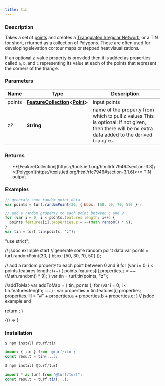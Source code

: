 ```yaml
---
title: tin
---
```



### Description

Takes a set of [points](https://tools.ietf.org/html/rfc7946#section-3.1.2) and creates a
[Triangulated Irregular Network](http://en.wikipedia.org/wiki/Triangulated_irregular_network),
or a TIN for short, returned as a collection of Polygons. These are often used
for developing elevation contour maps or stepped heat visualizations.

If an optional z-value property is provided then it is added as properties called `a`, `b`,
and `c` representing its value at each of the points that represent the corners of the
triangle.

### Parameters

| Name      | Type                                                                                                                                  | Description                                                                                                                                       |
| --------- | ------------------------------------------------------------------------------------------------------------------------------------- | ------------------------------------------------------------------------------------------------------------------------------------------------- |
| points    | **[FeatureCollection](https://tools.ietf.org/html/rfc7946#section-3.3)\<[Point](https://tools.ietf.org/html/rfc7946#section-3.1.2)>** | input points                                                                                                                                      |
| z<i>?</i> | **String**                                                                                                                            | name of the property from which to pull z values This is optional: if not given, then there will be no extra data added to the derived triangles. |

### Returns

<ul>
  **[FeatureCollection](https://tools.ietf.org/html/rfc7946#section-3.3)\<[Polygon](https://tools.ietf.org/html/rfc7946#section-3.1.6)>** TIN output

</ul>

### Examples

```javascript
// generate some random point data
var points = turf.randomPoint(30, { bbox: [50, 30, 70, 50] });

// add a random property to each point between 0 and 9
for (var i = 0; i < points.features.length; i++) {
  points.features[i].properties.z = ~~(Math.random() * 9);
}
var tin = turf.tin(points, "z");
```

  "use strict";

  // jsdoc example start
  // generate some random point data
  var points = turf.randomPoint(30, { bbox: [50, 30, 70, 50] });

  // add a random property to each point between 0 and 9
  for (var i = 0; i < points.features.length; i++) {
    points.features[i].properties.z = ~~(Math.random() * 9);
  }
  var tin = turf.tin(points, "z");

  //addToMap
  var addToMap = { tin, points };
  for (var i = 0; i < tin.features.length; i++) {
    var properties = tin.features[i].properties;
    properties.fill = "#" + properties.a + properties.b + properties.c;
  }
  // jsdoc example end

  return <ExampleMap addToMap={addToMap} />;
}

<BrowserOnly>{() => <Map0 />}</BrowserOnly>

### Installation

```javascript
$ npm install @turf/tin

import { tin } from "@turf/tin";
const result = tin(...);
```

```javascript
$ npm install @turf/turf

import * as turf from "@turf/turf";
const result = turf.tin(...);
```
